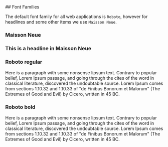 
<VisibilityByTheme hidden="sbanken">
## Font Families

The default font family for all web applications is the `DNB` font.

## DNB Regular

<div className="typography-box">
  <p className="dnb-p dnb-typo-regular">
    Here is a paragraph with some nonsense lipsum text. Contrary to popular
    belief, Lorem Ipsum passage, and going through the cites of the word in
    classical literature, discovered the undoubtable source. Lorem Ipsum
    comes from sections 1.10.32 and 1.10.33 of "de Finibus Bonorum et
    Malorum" (The Extremes of Good and Evil) by Cicero, written in 45 BC.
  </p>
</div>

## DNB Medium

<div className="typography-box">
  <p className="dnb-p dnb-typo-medium">
    Here is a paragraph with some nonsense lipsum text. Contrary to popular
    belief, Lorem Ipsum passage, and going through the cites of the word in
    classical literature, discovered the undoubtable source. Lorem Ipsum
    comes from sections 1.10.32 and 1.10.33 of "de Finibus Bonorum et
    Malorum" (The Extremes of Good and Evil) by Cicero, written in 45 BC.
  </p>
</div>

## DNB Bold

<div className="typography-box">
  <p className="dnb-p dnb-typo-bold">
    Here is a paragraph with some nonsense lipsum text. Contrary to popular
    belief, Lorem Ipsum passage, and going through the cites of the word in
    classical literature, discovered the undoubtable source. Lorem Ipsum
    comes from sections 1.10.32 and 1.10.33 of "de Finibus Bonorum et
    Malorum" (The Extremes of Good and Evil) by Cicero, written in 45 BC.
  </p>
</div>

## DNBMono Regular

<div className="typography-box">
  <p className="dnb-p dnb-typo-mono-regular">
    Here is a paragraph with some nonsense lipsum text. Contrary to popular
    belief, Lorem Ipsum passage, and going through the cites of the word in
    classical literature, discovered the undoubtable source. Lorem Ipsum
    comes from sections 1.10.32 and 1.10.33 of "de Finibus Bonorum et
    Malorum" (The Extremes of Good and Evil) by Cicero, written in 45 BC.
  </p>
</div>
</VisibilityByTheme>
<VisibilityByTheme visible="sbanken">
## Font Families

The default font family for all web applications is `Roboto`, however for headlines and some other items we use `Maisson Neue`.

### Maisson Neue

<div className="typography-box">
  <H3>This is a headline in Maisson Neue</H3>
</div>

### Roboto regular

<div className="typography-box">
  <p className="dnb-p dnb-typo-regular">
    Here is a paragraph with some nonsense lipsum text. Contrary to popular
    belief, Lorem Ipsum passage, and going through the cites of the word in
    classical literature, discovered the undoubtable source. Lorem Ipsum
    comes from sections 1.10.32 and 1.10.33 of "de Finibus Bonorum et
    Malorum" (The Extremes of Good and Evil) by Cicero, written in 45 BC.
  </p>
</div>

### Roboto bold

<div className="typography-box">
  <p className="dnb-p dnb-typo-bold">
    Here is a paragraph with some nonsense lipsum text. Contrary to popular
    belief, Lorem Ipsum passage, and going through the cites of the word in
    classical literature, discovered the undoubtable source. Lorem Ipsum
    comes from sections 1.10.32 and 1.10.33 of "de Finibus Bonorum et
    Malorum" (The Extremes of Good and Evil) by Cicero, written in 45 BC.
  </p>
</div>

</VisibilityByTheme>
